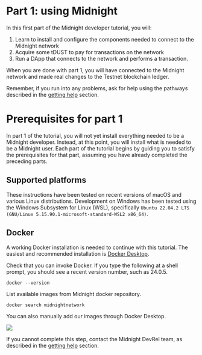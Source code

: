 ---
---

# Part 1: using Midnight

In this first part of the Midnight developer tutorial, you will:

1. Learn to install and configure the components needed to connect to the
   Midnight network
2. Acquire some tDUST to pay for transactions on the network
3. Run a DApp that connects to the network and performs a transaction.

When you are done with part 1, you will have connected to the Midnight
network and made real changes to the Testnet blockchain ledger.

Remember, if you run into any problems, ask for help using the
pathways described in the [getting help](/docs/develop/getting-help.mdx) section.

# Prerequisites for part 1

In part 1 of the tutorial, you will not yet install everything needed
to be a Midnight developer.  Instead, at this point, you will install
what is needed to be a Midnight user.  Each part of the tutorial
begins by guiding you to satisfy the prerequisites for that part,
assuming you have already completed the preceding parts.

## Supported platforms

These instructions have been tested on recent versions of macOS and
various Linux distributions.  Development on Windows has been tested
using the Windows Subsystem for Linux (WSL), specifically
`Ubuntu 22.04.2 LTS (GNU/Linux 5.15.90.1-microsoft-standard-WSL2 x86_64)`.

## Docker

A working Docker installation is needed to continue with this tutorial. 
The easiest and recommended installation is [Docker Desktop](https://docs.docker.com/desktop/).

Check that you can invoke Docker. If you type the following at a
shell prompt, you should see a recent version number, such as 24.0.5.
```shell
docker --version
```

List available images from Midnight docker repository.

```shell
docker search midnightnetwork
```

You can also manually add our images through Docker Desktop.

![](./img/docker_manual_add.png)

If you cannot complete this step, contact the Midnight DevRel team, as
described in the [getting help](/docs/develop/getting-help.mdx) section.
